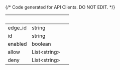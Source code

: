 {/* Code generated for API Clients. DO NOT EDIT. */}

| &nbsp;  | &nbsp;             | &nbsp; |
| ------- | ------------------ | ------ |
| edge_id | string             |        |
| id      | string             |        |
| enabled | boolean            |        |
| allow   | List&lt;string&gt; |        |
| deny    | List&lt;string&gt; |        |
